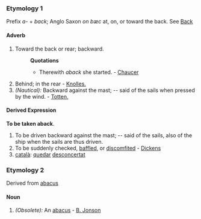 ===Etymology 1===
Prefix ''a-'' + ''back''; Anglo Saxon ''on bæc'' at, on, or toward the back. See [[Back]]
====Adverb====
#Toward the back or rear; backward.
#:'''Quotations'''
#:*Therewith ''aback'' she started. - [[Chaucer]]
#Behind; in the rear - [[Knolles.]]
#''(Nautical):'' Backward against the mast; -- said of the sails when pressed by the wind. - [[Totten.]]
====Derived Expression====
'''To be taken aback'''. 
#To be driven backward against the mast; -- said of the sails, also of the ship when the sails are thus driven. 
#To be suddenly checked, [[baffled]], or [[discomfited]] - [[Dickens]]
#[[català]]: [[quedar]] [[desconcertat]]
===Etymology 2===
Derived from [[abacus]]
====Noun====
#''(Obsolete):'' An [[abacus]] - [[B. Jonson]]